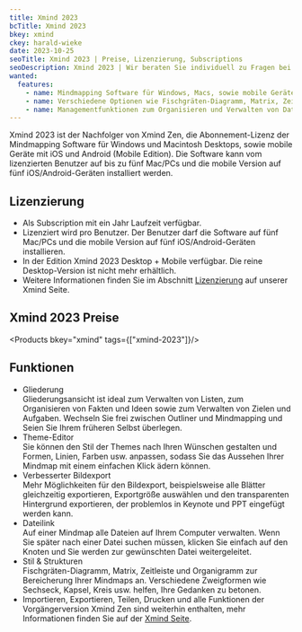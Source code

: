 ```yaml
---
title: Xmind 2023
bcTitle: Xmind 2023
bkey: xmind
ckey: harald-wieke
date: 2023-10-25
seoTitle: Xmind 2023 | Preise, Lizenzierung, Subscriptions
seoDescription: Xmind 2023 | Wir beraten Sie individuell zu Fragen bei Lizenzierung und Kosten.
wanted:
  features:
    - name: Mindmapping Software für Windows, Macs, sowie mobile Geräte mit iOS und Android (Mobile Edition) als Abonnement
    - name: Verschiedene Optionen wie Fischgräten-Diagramm, Matrix, Zeitleiste, Organigramm und Zweigformen
    - name: Managementfunktionen zum Organisieren und Verwalten von Dateien, Skizzen und Entwürfen
---
```


<Intro>

Xmind 2023 ist der Nachfolger von Xmind Zen, die Abonnement-Lizenz der Mindmapping Software für Windows und Macintosh Desktops, sowie mobile Geräte mit iOS und Android (Mobile Edition).	Die Software kann vom lizenzierten Benutzer auf bis zu fünf Mac/PCs und die mobile Version auf fünf iOS/Android-Geräten installiert werden.

</Intro>

<TOC />


## Lizenzierung

<ArrowList>

- Als Subscription mit ein Jahr Laufzeit verfügbar.
- Lizenziert wird pro Benutzer. Der Benutzer darf die Software auf fünf Mac/PCs und die mobile Version auf fünf iOS/Android-Geräten installieren.
- In der Edition Xmind 2023 Desktop + Mobile verfügbar. Die reine Desktop-Version ist nicht mehr erhältlich.
- Weitere Informationen finden Sie im Abschnitt	[Lizenzierung](/hersteller/xmind/#lizenzierung) auf unserer Xmind Seite.

</ArrowList>

## Xmind 2023 Preise

<Products bkey="xmind" tags={["xmind-2023"]}/>


## Funktionen

<ArrowList>

- Gliederung<br />
  Gliederungsansicht ist ideal zum Verwalten von Listen, zum Organisieren von Fakten und Ideen sowie zum Verwalten von Zielen und Aufgaben. Wechseln Sie frei zwischen Outliner und Mindmapping und Seien Sie Ihrem früheren Selbst überlegen.
- Theme-Editor<br />
  Sie können den Stil der Themes nach Ihren Wünschen gestalten und Formen, Linien, Farben usw. anpassen, sodass Sie das Aussehen Ihrer Mindmap mit einem einfachen Klick ädern können.
- Verbesserter Bildexport<br />
  Mehr Möglichkeiten für den Bildexport, beispielsweise alle Blätter gleichzeitig exportieren, Exportgröße auswählen und den transparenten Hintergrund exportieren, der problemlos in Keynote und PPT eingefügt werden kann.
- Dateilink<br />
  Auf einer Mindmap alle Dateien auf Ihrem Computer verwalten. Wenn Sie später nach einer Datei suchen müssen, klicken Sie einfach auf den Knoten und Sie werden zur gewünschten Datei weitergeleitet.
- Stil & Strukturen<br />
  Fischgräten-Diagramm, Matrix, Zeitleiste und Organigramm zur Bereicherung Ihrer Mindmaps an. Verschiedene Zweigformen wie Sechseck, Kapsel, Kreis usw. helfen, Ihre Gedanken zu betonen.
- Importieren, Exportieren, Teilen, Drucken und alle Funktionen der Vorgängerversion Xmind Zen sind weiterhin enthalten, mehr Informationen finden Sie auf der [Xmind Seite](https://xmind.app/de/).

</ArrowList>
